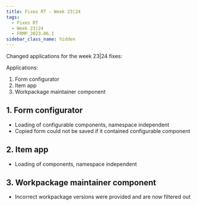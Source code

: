 ```yaml
---
title: Fixes RT - Week 23|24
tags:
  - Fixes RT
  - Week 23|24
  - FRMP_2023.06.1
sidebar_class_name: hidden
---
```


Changed applications for the week 23|24 fixes:

Applications:

1. Form configurator
2. Item app
3. Workpackage maintainer component

## 1. Form configurator

- Loading of configurable components, namespace independent
- Copied form could not be saved if it contained configurable component 

## 2. Item app

- Loading of components, namespace independent

## 3. Workpackage maintainer component

- Incorrect workpackage versions were provided and are now filtered out
